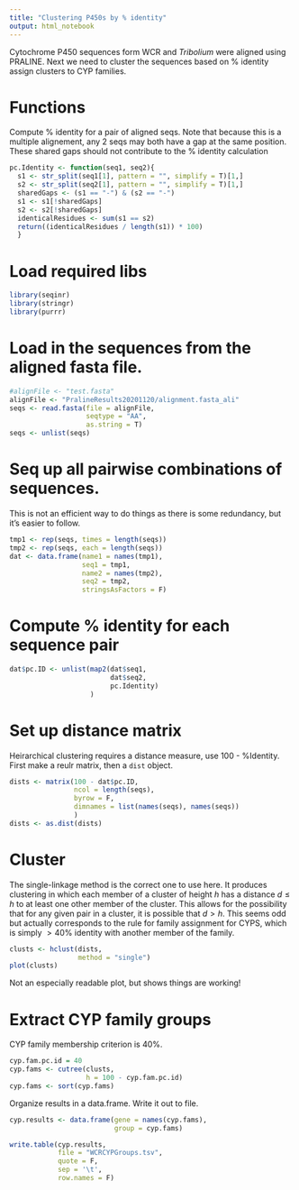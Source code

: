 ```yaml
---
title: "Clustering P450s by % identity"
output: html_notebook
---
```


Cytochrome P450 sequences form WCR and *Tribolium* were aligned using PRALINE. Next we need to cluster the sequences based on % identity assign clusters to CYP families.

# Functions

Compute % identity for a pair of aligned seqs. Note that because this is a multiple alignement, any 2 seqs may both have a gap at the same position. These shared gaps should not contribute to the % identity calculation

```r
pc.Identity <- function(seq1, seq2){
  s1 <- str_split(seq1[1], pattern = "", simplify = T)[1,]
  s2 <- str_split(seq2[1], pattern = "", simplify = T)[1,]
  sharedGaps <- (s1 == "-") & (s2 == "-")
  s1 <- s1[!sharedGaps]
  s2 <- s2[!sharedGaps]
  identicalResidues <- sum(s1 == s2)
  return((identicalResidues / length(s1)) * 100)
  }
```


# Load required libs

```r
library(seqinr)
library(stringr)
library(purrr)
```

# Load in the sequences from the aligned fasta file.

```r
#alignFile <- "test.fasta"
alignFile <- "PralineResults20201120/alignment.fasta_ali"
seqs <- read.fasta(file = alignFile,
                   seqtype = "AA",
                   as.string = T)
seqs <- unlist(seqs)
```

# Seq up all pairwise combinations of sequences.

This is not an efficient way to do things as there is some redundancy, but it's easier to follow.

```r
tmp1 <- rep(seqs, times = length(seqs))
tmp2 <- rep(seqs, each = length(seqs))
dat <- data.frame(name1 = names(tmp1),
                  seq1 = tmp1,
                  name2 = names(tmp2),
                  seq2 = tmp2,
                  stringsAsFactors = F)
```

# Compute % identity for each sequence pair

```r
dat$pc.ID <- unlist(map2(dat$seq1, 
                         dat$seq2, 
                         pc.Identity)
                    )

```

# Set up distance matrix

Heirarchical clustering requires a distance measure, use 100 - %Identity. First make a reulr matrix, then a `dist` object.

```r
dists <- matrix(100 - dat$pc.ID, 
                ncol = length(seqs),
                byrow = F,
                dimnames = list(names(seqs), names(seqs))
                )
dists <- as.dist(dists)
```

# Cluster

The single-linkage method is the correct one to use here. It produces clustering in which each member of a cluster of height $h$ has a distance $d \leq h$ to at least one other member of the cluster. This allows for the possibility that for any given pair in a cluster, it is possible that $d \gt h$. This seems odd but actually corresponds to the rule for family assignment for CYPS, which is simply $\gt 40\%$ identity with another member of the family.

```r
clusts <- hclust(dists,
                 method = "single")
plot(clusts)
```

Not an especially readable plot, but shows things are working!

# Extract CYP family groups

CYP family membership criterion is 40%.

```r
cyp.fam.pc.id = 40
cyp.fams <- cutree(clusts,
                   h = 100 - cyp.fam.pc.id)
cyp.fams <- sort(cyp.fams)
```

Organize results in a data.frame. Write it out to file.

```r
cyp.results <- data.frame(gene = names(cyp.fams),
                          group = cyp.fams)

write.table(cyp.results, 
            file = "WCRCYPGroups.tsv", 
            quote = F, 
            sep = '\t', 
            row.names = F)
```











